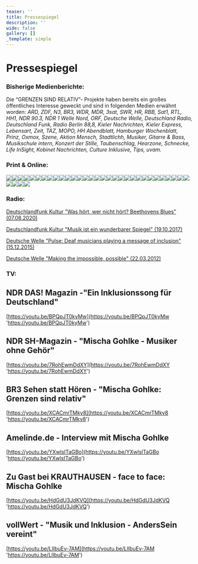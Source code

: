 ```yaml
---
teaser: ''
title: Pressespiegel
description: ''
wide: false
gallery: []
_template: simple
---
```


# Pressespiegel

### Bisherige Medienberichte:

Die “GRENZEN SIND RELATIV”- Projekte haben bereits ein großes öffentliches Interesse geweckt und sind in folgenden Medien erwähnt worden: _ARD, ZDF, N3, BR3, WDR, MDR, 3sat, SWR, HR, RBB, Sat1, RTL, HH1, NDR 90.3, NDR 1 Welle Nord, ORF, Deutsche Welle, Deutschland Radio, Deutschland Funk, Radio Berlin 88,8, Kieler Nachrichten, Kieler Express, Lebensart, Zeit, TAZ, MOPO, HH Abendblatt, Hamburger Wochenblatt, Prinz, Oxmox, Szene, Aktion Mensch, Stadtlichh, Musiker, Gitarre & Bass, Musikschule intern, Konzert der Stille, Taubenschlag, Hearzone, Schnecke, Life InSight, Kobinet Nachrichten, Culture Inklusive, Tips, uvam._

### Print & Online:

<gallery>

![](/media/2018/11/mopo.jpg)![](/media/2020/09/hh-abendblatt-25-06-_-portrait-mischa-gohlke.JPG)![](/media/2020/09/taz-02-12-16-interview-mischa-gohlke.jpg)![](/media/2020/09/taz-bilder-im-kopf-8-07-2013.jpg)![](/media/2020/09/mhg_kn_2011_11_10.jpg)![](/media/2020/09/life-insight-_-anderssein-1-_-feb-2016-1.jpg)![](/media/2020/09/life-insight-_-anderssein-1-_-feb-2016-2.jpg)![](/media/2020/09/hamburger-abendblatt-_-3-anderssein-vereint-festival.jpg)![](/media/2020/09/anderssein-vereint_life-insight_06-0715_02.jpg)![](/media/2020/09/anderssein-vereint_life-insight_06-0715_01.jpg)![](/media/2020/10/pressebericht-weimar-17-08-2013.jpg)![](/media/2020/10/break-the-distance-__-mopo-29-05-2013.jpg)![](/media/2020/10/3-gsr-festival-2014.jpg)![](/media/2020/10/festival-9-04-kn.jpg)![](/media/2020/10/musikschule-des-jahres-2012.jpg)![](/media/2020/10/bergedorfer-wochenblatt.jpg)![](/media/2020/10/evangelische-kitazeitung-6-09-2015-_-2.JPG)![](/media/2020/10/wochenblatt-_-12-02-2014-_-mischa-gohlke-portrait.jpeg)![](/media/2020/10/festival-9-04-kieler-express.jpg)![](/media/2020/10/gsr-bericht.jpg)![](/media/2020/10/junge-welt-26-10-2019-_-seite-1.png)![](/media/2020/10/junge-welt-26-10-2019-_-seite-2.png)![](/media/2020/10/junge-welt-26-10-2019-_-seite-3.png)![](/media/2020/10/kita-6-12-2015-interview-mischa.png)![](/media/2020/10/mgohlke.jpg)![](/media/2020/10/mgohlke2.jpg)![](/media/2020/10/mgohlke3.jpg)![](/media/2020/10/mopo-eimsbuttler-nachrichten-25-10-2019-_-seite-1.png)![](/media/2020/10/131114_stadtlichh_nr13_mein_dingtest.jpg)![](/media/2020/10/1.jpg)![](/media/2020/10/2.jpg)![](/media/2020/10/4.jpg)![](/media/2020/10/5.jpg)![](/media/2020/10/artikel_aktion_mensch.jpg)![](/media/2020/10/lippstadter-patriot-_-20-05-2015.jpg)

</gallery>

### Radio:

[Deutschlandfunk Kultur "Was hört, wer nicht hört? Beethovens Blues" (07.08.2020)](https://www.deutschlandfunkkultur.de/was-hoert-wer-nichts-hoert-beethovens-blues.3720.de.html?dram:article_id=480263)

[Deutschlandfunk Kultur "Musik ist ein wunderbarer Spiegel" (19.10.2017)](https://www.deutschlandfunkkultur.de/musikunterricht-fuer-gehoerlose-musik-ist-ein-wunderbarer.2177.de.html?dram:article_id=398602)

[Deutsche Welle "Pulse: Deaf musicians playing a message of inclusion" (15.12.2015)](https://www.dw.com/en/pulse-deaf-musicians-playing-a-message-of-inclusion/av-18919280)

[Deutsche Welle "Making the impossible, possible" (22.03.2012)](https://www.dw.com/en/making-the-impossible-possible/a-15828093)

### TV:

## NDR DAS! Magazin -"Ein Inklusionssong für Deutschland"

[https://youtu.be/BPQpJT0kyMw](https://youtu.be/BPQpJT0kyMw 'https://youtu.be/BPQpJT0kyMw')

## NDR SH-Magazin - "Mischa Gohlke - Musiker ohne Gehör"

[https://youtu.be/7RohEwmDdXY](https://youtu.be/7RohEwmDdXY 'https://youtu.be/7RohEwmDdXY')

## BR3 Sehen statt Hören - "Mischa Gohlke: Grenzen sind relativ"

[https://youtu.be/XCACmrTMky8](https://youtu.be/XCACmrTMky8 'https://youtu.be/XCACmrTMky8')

## Amelinde.de - Interview mit Mischa Gohlke

[https://youtu.be/YXwlsITaGBo](https://youtu.be/YXwlsITaGBo 'https://youtu.be/YXwlsITaGBo')

## Zu Gast bei KRAUTHAUSEN - face to face: Mischa Gohlke

[https://youtu.be/HdGdU3JdKVQ](https://youtu.be/HdGdU3JdKVQ 'https://youtu.be/HdGdU3JdKVQ')

## vollWert - "Musik und Inklusion - AndersSein vereint"

[https://youtu.be/LlIbuEv-7AM](https://youtu.be/LlIbuEv-7AM 'https://youtu.be/LlIbuEv-7AM')
